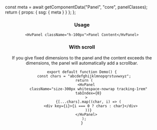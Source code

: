 


  const meta = await getComponentData("Panel", "core", panelClasses);
  return { props: { ssg: { meta } } };
};

<Header />

### Usage

```tsx live
<HvPanel className="h-100px">Panel Content</HvPanel>
```

### With scroll

If you give fixed dimensions to the panel and the content exceeds the dimensions, the panel will automatically add a scrollbar.

```tsx live
export default function Demo() {
  const chars = "abcdefghijklmnopqrstuvwxyz";
  return (
    <HvPanel
      className="size-300px whitespace-nowrap tracking-1rem"
      tabIndex={0}
    >
      {[...chars].map((char, i) => (
        <div key={i}>{i === 0 ? chars : char}</div>
      ))}
    </HvPanel>
  );
}
```
